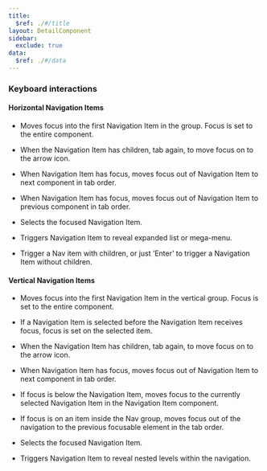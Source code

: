 ```yaml
---
title:
  $ref: ./#/title
layout: DetailComponent
sidebar:
  exclude: true
data:
  $ref: ./#/data
---
```


### Keyboard interactions

#### Horizontal Navigation Items

<KeyboardControls>
<KeyboardControl keyOrCombos="Tab">

- Moves focus into the first Navigation Item in the group. Focus is set to the entire component.

- When the Navigation Item has children, tab again, to move focus on to the arrow icon.

- When Navigation Item has focus, moves focus out of Navigation Item to next component in tab order.

    </KeyboardControl>
<KeyboardControl keyOrCombos="Shift + Tab">

- When Navigation Item has focus, moves focus out of Navigation Item to previous component in tab order.

    </KeyboardControl>
<KeyboardControl keyOrCombos="Enter / Space">

- Selects the focused Navigation Item.

- Triggers Navigation Item to reveal expanded list or mega-menu.

- Trigger a Nav item with children, or just ‘Enter’ to trigger a Navigation Item without children.
    </KeyboardControl>
</KeyboardControls>

#### Vertical Navigation Items

<KeyboardControls>
<KeyboardControl keyOrCombos="Tab">

- Moves focus into the first Navigation Item in the vertical group. Focus is set to the entire component.

- If a Navigation Item is selected before the Navigation Item receives focus, focus is set on the selected item.

- When the Navigation Item has children, tab again, to move focus on to the arrow icon.

- When Navigation Item has focus, moves focus out of Navigation Item to next component in tab order.

    </KeyboardControl>
<KeyboardControl keyOrCombos="Shift + Tab">

- If focus is below the Navigation Item, moves focus to the currently selected Navigation Item in the Navigation Item component.

- If focus is on an item inside the Nav group, moves focus out of the navigation to the previous focusable element in the tab order.

    </KeyboardControl>
<KeyboardControl keyOrCombos="Enter / Space">

- Selects the focused Navigation Item.

- Triggers Navigation Item to reveal nested levels within the navigation.
    </KeyboardControl>
</KeyboardControls>
